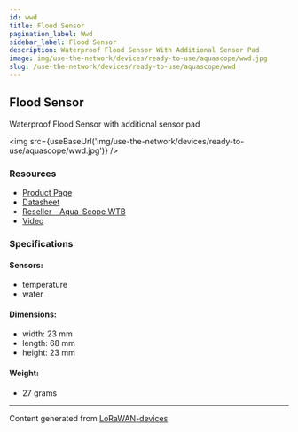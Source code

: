 ```yaml
---
id: wwd
title: Flood Sensor
pagination_label: Wwd
sidebar_label: Flood Sensor
description: Waterproof Flood Sensor With Additional Sensor Pad
image: img/use-the-network/devices/ready-to-use/aquascope/wwd.jpg
slug: /use-the-network/devices/ready-to-use/aquascope/wwd
---
```



## Flood Sensor

Waterproof Flood Sensor with additional sensor pad

<img src={useBaseUrl('img/use-the-network/devices/ready-to-use/aquascope/wwd.jpg')} />

### Resources

- [Product Page](https://www.aqua-scope.com/flood-sensor.html)
- [Datasheet](https://www.aqua-scope.com/fileadmin/docs/WWDLWE_DataSheet.pdf)
- [Reseller - Aqua-Scope WTB](https://www.aqua-scope.com/buy.html)
- [Video](https://www.youtube.com/watch?v=SsR9Trlw3SU)

### Specifications

#### Sensors:

- temperature
- water

#### Dimensions:

- width: 23 mm
- length: 68 mm
- height: 23 mm

#### Weight:

- 27 grams

---

Content generated from [LoRaWAN-devices](https://github.com/TheThingsNetwork/lorawan-devices)
